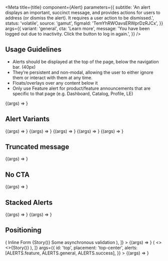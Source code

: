 

<Meta
  title={title}
  component={Alert}
  parameters={{
    subtitle:
      'An alert displays an important, succinct message, and provides actions for users to address (or dismiss the alert). It requires a user action to be dismissed.',
    status: 'volatile',
    source: 'gamut',
    figmaId: 'TemYhRWOavsERWprDzRJCx',
  }}
  args={{
    variant: 'general',
    cta: 'Learn more',
    message:
      'You have been logged out due to inactivity. Click the button to log in again.',
  }}
/>

## Usage Guidelines

- Alerts should be displayed at the top of the page, below the navigation bar. (40px)
- They’re persistent and non-modal, allowing the user to either ignore them or interact with them at any time.
- Floats/overlays over any content below it
- Only use Feature alert for product/feature announcements that are specific to that page (e.g. Dashboard, Catalog, Profile, LE)

<Canvas>
  <Story name="Alert">{(args) => <Alert {...args} />}</Story>
</Canvas>

<Props story="Alert" />

## Alert Variants

<Canvas isColumn>
  <Story name="general" args={ALERTS.general}>
    {(args) => <Alert {...args} />}
  </Story>
  <Story name="success" args={ALERTS.success}>
    {(args) => <Alert {...args} />}
  </Story>
  <Story name="error" args={ALERTS.error}>
    {(args) => <Alert {...args} />}
  </Story>
  <Story name="maintenance" args={ALERTS.maintenance}>
    {(args) => <Alert {...args} />}
  </Story>
  <Story name="feature" args={ALERTS.feature}>
    {(args) => <Alert {...args} />}
  </Story>
</Canvas>

## Truncated message

<Canvas>
  <Story
    name="Truncated"
    args={{
      message:
        'You can now do this new thing with this new feature we just added! Maintenance: Codecademy will be offline between 02:00 AM and 08:00 AM.  Couldn’t save your account changes because there is connection.',
    }}
  >
    {(args) => <Alert {...args} />}
  </Story>
</Canvas>

## No CTA

<Canvas>
  <Story name="No CTA" args={{ cta: undefined }}>
    {(args) => <Alert {...args} />}
  </Story>
</Canvas>

## Stacked Alerts

<Canvas isColumn>
  <Story
    name="Stacked"
    args={{
      id: 'stacked',
      alerts: [ALERTS.general, ALERTS.maintenance, ALERTS.feature],
    }}
  >
    {(args) => <Alerts {...args} />}
  </Story>
  <Story
    name="priority"
    args={{
      id: 'priority',
      alerts: [ALERTS.feature, ALERTS.general, ALERTS.success],
    }}
  >
    {(args) => <Alerts {...args} />}
  </Story>
</Canvas>

## Positioning

<Canvas>
  <Story
    name="inline"
    args={{
      placement: 'inline',
      alerts: [
        {
          ...ALERTS.error,
          message: 'You messed up something please try again',
        },
      ],
    }}
    decorators={[
      (Story) => (
        <Card variant="white" width="600px" minHeight="20rem" padding={32}>
          <Text fontFamily="accent" fontSize={36}>
            Inline Form
          </Text>
          {Story()}
          <Text fontSize={16}>Some asynchronous validation</Text>
        </Card>
      ),
    ]}
  >
    {(args) => <Alerts {...args} />}
  </Story>
</Canvas>

<Canvas>
  <Story
    name="top-center"
    parameters={{
      container: {
        position: 'relative',
        display: 'flex',
        justifyContent: 'center',
        minHeight: '300px',
        width: '100%',
        overflow: 'hidden',
        backgroundColor: 'beige',
      },
    }}
    decorators={[
      (Story) => (
        <>
          <Box height="3.75rem" width="100%">
            <GlobalHeader type="pro" />
          </Box>
          <>{Story()}</>
        </>
      ),
    ]}
    args={{
      id: 'top',
      placement: 'top-center',
      alerts: [ALERTS.feature, ALERTS.general, ALERTS.success],
    }}
  >
    {(args) => <Alerts {...args} />}
  </Story>
</Canvas>
